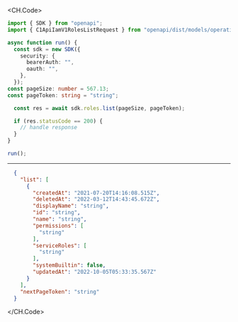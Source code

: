 
<CH.Code>
```typescript List.ts
import { SDK } from "openapi";
import { C1ApiIamV1RolesListRequest } from "openapi/dist/models/operations";

async function run() {
  const sdk = new SDK({
    security: {
      bearerAuth: "",
      oauth: "",
    },
  });
const pageSize: number = 567.13;
const pageToken: string = "string";

  const res = await sdk.roles.list(pageSize, pageToken);

  if (res.statusCode == 200) {
    // handle response
  }
}

run();
```
---

```json Example Response
  {
    "list": [
      {
        "createdAt": "2021-07-20T14:16:08.515Z",
        "deletedAt": "2022-03-12T14:43:45.672Z",
        "displayName": "string",
        "id": "string",
        "name": "string",
        "permissions": [
          "string"
        ],
        "serviceRoles": [
          "string"
        ],
        "systemBuiltin": false,
        "updatedAt": "2022-10-05T05:33:35.567Z"
      }
    ],
    "nextPageToken": "string"
  }
```
</CH.Code>
